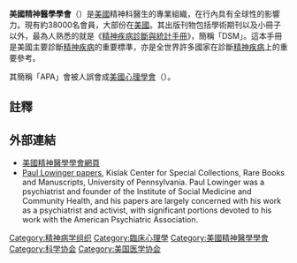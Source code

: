 {{Infobox organization
|name= 美國精神醫學學會<br>American Psychiatric Association
|image=  
|caption=
|headquarters= 1000 Wilson Boulevard, Suite 1825<br>
美國[[維吉尼亞州|維吉尼亞州]][[阿靈頓縣_(維吉尼亞州)|阿靈頓縣]]
|membership= 36,000 人<ref name=membership>{{cite web|title=American Psychiatric Association|url=http://www.psychiatry.org/about-apa--psychiatry|accessdate=5 March 2012 |year=2012|quote=Representing 36,000 physician leaders in mental health.}}</ref>
|leader_title= 現任會長
|leader_name=Maria Oquendo, M.D.<ref>{{cite news| last         = Venteicher| first        = Wes| date         = 2016-07-06| title        = Murphy's mental health bill approved by House| url          = http://triblive.com/news/healthnow/10747413-74/mental-health-bill| newspaper    = Pittsburgh Tribune-Review| access-date  = 2016-07-15}}</ref>
|leader_title2= 已選任下屆會長
|leader_name2= Anita Everett, M.D.<ref>{{cite news| author= <!-staff-writer->| date         = 2016-03-09| title        = Women on the Move| url          = http://www.bizjournals.com/baltimore/bizwomen/wotm/5645342/Anita_Everett| newspaper    = Baltimore Business Journal| location     = Baltimore, MD| access-date  = 2016-07-15}}</ref>
|leader_title3= 已卸任上屆會長
|leader_name3= Renée Binder, M.D.<ref name=president>{{cite web|title=Renée Binder, M.D., Takes Office as APA President|url=http://psychiatry.org/advocacy--newsroom/newsroom/ren%C3%A9e-binder-m-d-takes-office-as-apa-president|accessdate=22 May 2015 |year=2015}}</ref>
|formation= {{start date and age|1844}}
|website= {{URL|http://psychiatry.org/}}
}}

'''美國精神醫學學會'''（{{lang|en|American Psychiatric Association}}）是[[美國|美國]]精神科醫生的專業組織，在行內具有全球性的影響力。現有約38000名會員，大部份在[[美國|美國]]。其出版刊物包括學術期刊以及小冊子以外，最為人熟悉的就是《[[精神疾病診斷與統計手冊|精神疾病診斷與統計手冊]]》，簡稱「DSM」。這本手冊是美國主要診斷[[精神疾病|精神疾病]]的重要標準，亦是全世界許多國家在診斷[[精神疾病|精神疾病]]上的重要參考。

其簡稱「APA」會被人誤會成[[美國心理學會|美國心理學會]]（{{lang|en|American Psychological Association}}）。

==註釋==
{{reflist}}

== 外部連結 ==
* [http://www.psych.org/ 美國精神醫學學會網頁]
* [http://hdl.library.upenn.edu/1017/d/ead/upenn_rbml_MsColl635 Paul Lowinger papers], Kislak Center for Special Collections, Rare Books and Manuscripts, University of Pennsylvania. Paul Lowinger was a psychiatrist and founder of the Institute of Social Medicine and Community Health, and his papers are largely concerned with his work as a psychiatrist and activist, with significant portions devoted to his work with the American Psychiatric Association.

{{Psychiatry}}

[[Category:精神病学组织|Category:精神病学组织]]
[[Category:臨床心理學|Category:臨床心理學]]
[[Category:美國精神醫學學會|Category:美國精神醫學學會]]
[[Category:科学协会|Category:科学协会]]
[[Category:美国医学协会|Category:美国医学协会]]